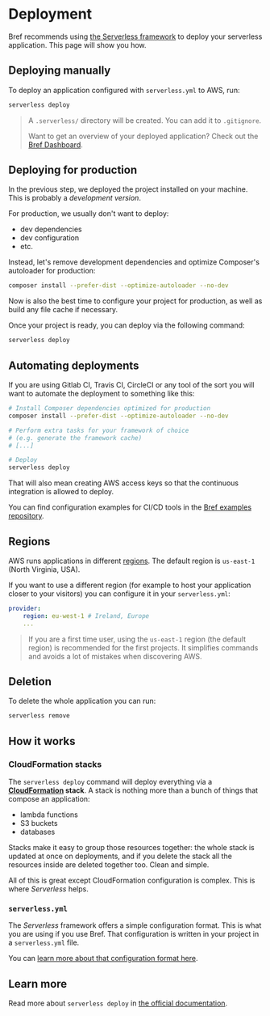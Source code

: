 # Deployment

Bref recommends using [the Serverless framework](https://serverless.com/) to deploy your serverless application. This page will show you how.

## Deploying manually

To deploy an application configured with `serverless.yml` to AWS, run:

```bash
serverless deploy
```

> A `.serverless/` directory will be created. You can add it to `.gitignore`.
>
> Want to get an overview of your deployed application? Check out the [Bref Dashboard](https://dashboard.bref.sh/).

## Deploying for production

In the previous step, we deployed the project installed on your machine. This is probably a *development version*.

For production, we usually don't want to deploy:

- dev dependencies
- dev configuration
- etc.

Instead, let's remove development dependencies and optimize Composer's autoloader for production:

```bash
composer install --prefer-dist --optimize-autoloader --no-dev
```

Now is also the best time to configure your project for production, as well as build any file cache if necessary.

Once your project is ready, you can deploy via the following command:

```bash
serverless deploy
```

## Automating deployments

If you are using Gitlab CI, Travis CI, CircleCI or any tool of the sort you will want to automate the deployment to something like this:

```bash
# Install Composer dependencies optimized for production
composer install --prefer-dist --optimize-autoloader --no-dev

# Perform extra tasks for your framework of choice
# (e.g. generate the framework cache)
# [...]

# Deploy
serverless deploy
```

That will also mean creating AWS access keys so that the continuous integration is allowed to deploy.

You can find configuration examples for CI/CD tools in the [Bref examples repository](https://github.com/brefphp/examples).

## Regions

AWS runs applications in different [regions](https://aws.amazon.com/about-aws/global-infrastructure/). The default region is `us-east-1` (North Virginia, USA).

If you want to use a different region (for example to host your application closer to your visitors) you can configure it in your `serverless.yml`:

```yaml
provider:
    region: eu-west-1 # Ireland, Europe
    ...
```

> If you are a first time user, using the `us-east-1` region (the default region) is recommended for the first projects. It simplifies commands and avoids a lot of mistakes when discovering AWS.

## Deletion

To delete the whole application you can run:

```bash
serverless remove
```

## How it works

### CloudFormation stacks

The `serverless deploy` command will deploy everything via a **[CloudFormation](https://aws.amazon.com/cloudformation/) stack**. A stack is nothing more than a bunch of things that compose an application:

- lambda functions
- S3 buckets
- databases

Stacks make it easy to group those resources together: the whole stack is updated at once on deployments, and if you delete the stack all the resources inside are deleted together too. Clean and simple.

All of this is great except CloudFormation configuration is complex. This is where *Serverless* helps.

### `serverless.yml`

The *Serverless* framework offers a simple configuration format. This is what you are using if you use Bref. That configuration is written in your project in a `serverless.yml` file.

You can [learn more about that configuration format here](environment/serverless-yml.md).

## Learn more

Read more about `serverless deploy` in [the official documentation](https://serverless.com/framework/docs/providers/aws/guide/deploying/).
